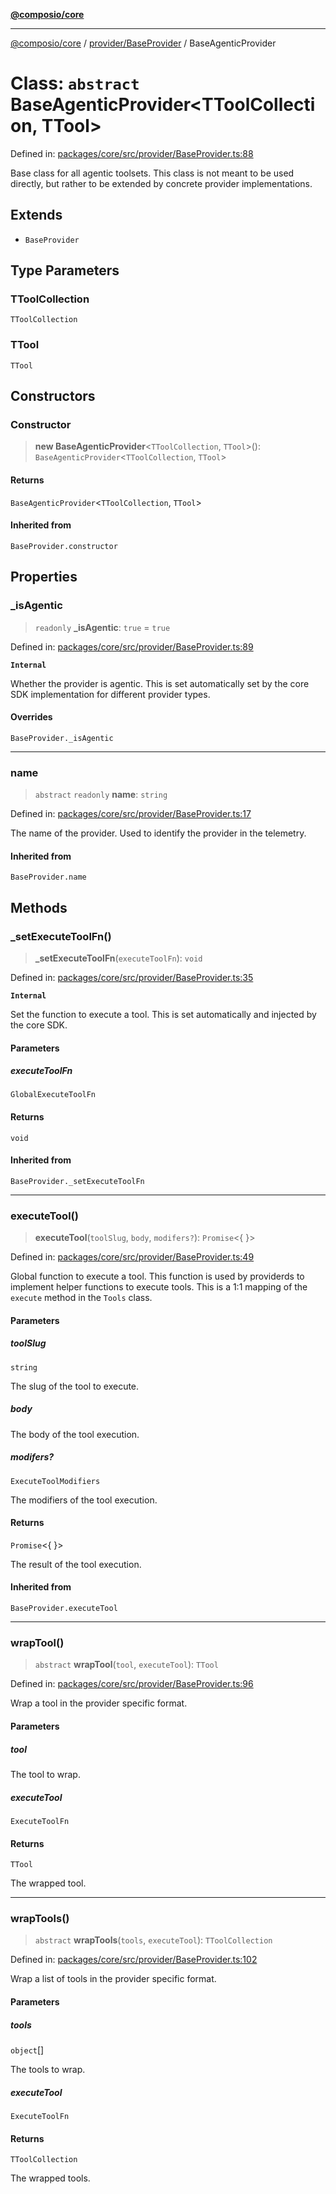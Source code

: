 [**@composio/core**](../../../README.mdx)

***

[@composio/core](../../../README.mdx) / [provider/BaseProvider](../README.mdx) / BaseAgenticProvider

# Class: `abstract` BaseAgenticProvider\<TToolCollection, TTool\>

Defined in: [packages/core/src/provider/BaseProvider.ts:88](https://github.com/ComposioHQ/sdk-v3-ts/blob/d452a596cdc5436dd82cd6e55ff43fd070539a9c/packages/core/src/provider/BaseProvider.ts#L88)

Base class for all agentic toolsets.
This class is not meant to be used directly, but rather to be extended by concrete provider implementations.

## Extends

- `BaseProvider`

## Type Parameters

### TToolCollection

`TToolCollection`

### TTool

`TTool`

## Constructors

### Constructor

> **new BaseAgenticProvider**\<`TToolCollection`, `TTool`\>(): `BaseAgenticProvider`\<`TToolCollection`, `TTool`\>

#### Returns

`BaseAgenticProvider`\<`TToolCollection`, `TTool`\>

#### Inherited from

`BaseProvider.constructor`

## Properties

### \_isAgentic

> `readonly` **\_isAgentic**: `true` = `true`

Defined in: [packages/core/src/provider/BaseProvider.ts:89](https://github.com/ComposioHQ/sdk-v3-ts/blob/d452a596cdc5436dd82cd6e55ff43fd070539a9c/packages/core/src/provider/BaseProvider.ts#L89)

**`Internal`**

Whether the provider is agentic.
This is set automatically set by the core SDK implementation for different provider types.

#### Overrides

`BaseProvider._isAgentic`

***

### name

> `abstract` `readonly` **name**: `string`

Defined in: [packages/core/src/provider/BaseProvider.ts:17](https://github.com/ComposioHQ/sdk-v3-ts/blob/d452a596cdc5436dd82cd6e55ff43fd070539a9c/packages/core/src/provider/BaseProvider.ts#L17)

The name of the provider.
Used to identify the provider in the telemetry.

#### Inherited from

`BaseProvider.name`

## Methods

### \_setExecuteToolFn()

> **\_setExecuteToolFn**(`executeToolFn`): `void`

Defined in: [packages/core/src/provider/BaseProvider.ts:35](https://github.com/ComposioHQ/sdk-v3-ts/blob/d452a596cdc5436dd82cd6e55ff43fd070539a9c/packages/core/src/provider/BaseProvider.ts#L35)

**`Internal`**

Set the function to execute a tool.
This is set automatically and injected by the core SDK.

#### Parameters

##### executeToolFn

`GlobalExecuteToolFn`

#### Returns

`void`

#### Inherited from

`BaseProvider._setExecuteToolFn`

***

### executeTool()

> **executeTool**(`toolSlug`, `body`, `modifers?`): `Promise`\<\{ \}\>

Defined in: [packages/core/src/provider/BaseProvider.ts:49](https://github.com/ComposioHQ/sdk-v3-ts/blob/d452a596cdc5436dd82cd6e55ff43fd070539a9c/packages/core/src/provider/BaseProvider.ts#L49)

Global function to execute a tool.
This function is used by providerds to implement helper functions to execute tools.
This is a 1:1 mapping of the `execute` method in the `Tools` class.

#### Parameters

##### toolSlug

`string`

The slug of the tool to execute.

##### body

The body of the tool execution.

##### modifers?

`ExecuteToolModifiers`

The modifiers of the tool execution.

#### Returns

`Promise`\<\{ \}\>

The result of the tool execution.

#### Inherited from

`BaseProvider.executeTool`

***

### wrapTool()

> `abstract` **wrapTool**(`tool`, `executeTool`): `TTool`

Defined in: [packages/core/src/provider/BaseProvider.ts:96](https://github.com/ComposioHQ/sdk-v3-ts/blob/d452a596cdc5436dd82cd6e55ff43fd070539a9c/packages/core/src/provider/BaseProvider.ts#L96)

Wrap a tool in the provider specific format.

#### Parameters

##### tool

The tool to wrap.

##### executeTool

`ExecuteToolFn`

#### Returns

`TTool`

The wrapped tool.

***

### wrapTools()

> `abstract` **wrapTools**(`tools`, `executeTool`): `TToolCollection`

Defined in: [packages/core/src/provider/BaseProvider.ts:102](https://github.com/ComposioHQ/sdk-v3-ts/blob/d452a596cdc5436dd82cd6e55ff43fd070539a9c/packages/core/src/provider/BaseProvider.ts#L102)

Wrap a list of tools in the provider specific format.

#### Parameters

##### tools

`object`[]

The tools to wrap.

##### executeTool

`ExecuteToolFn`

#### Returns

`TToolCollection`

The wrapped tools.
